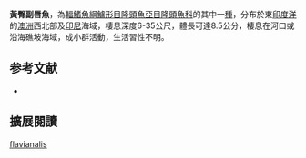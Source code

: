 {{Speciesbox
| image = 
| image_width = 250px
| status = LC
| status_system = IUCN3.1
| genus = Paracheilinus
| species = flavianalis
| authority = Kuiter & Allen, 1999
| synonyms = 
}}

'''黃臀副唇魚'''，為[[輻鰭魚綱|輻鰭魚綱]][[鱸形目|鱸形目]][[隆頭魚亞目|隆頭魚亞目]][[隆頭魚科|隆頭魚科]]的其中一[[種|種]]，分布於東[[印度洋|印度洋]]的[[澳洲|澳洲]]西北部及[[印尼|印尼]]海域，棲息深度6-35公尺，體長可達8.5公分，棲息在河口或沿海礁坡海域，成小群活動，生活習性不明。

==参考文献==
*{{FishBase_species|genus=Paracheilinus|species=flavianalis|year=2013|month=8}}
== 擴展閱讀 ==
{{refbegin}}
{{wikispecies-inline|Paracheilinus flavianalis|黃臀副唇魚}}
{{refend}}
{{Taxonbar|from=Q2095944}}

[[Category:副唇魚屬|flavianalis]]


{{鱸形目小作品}}